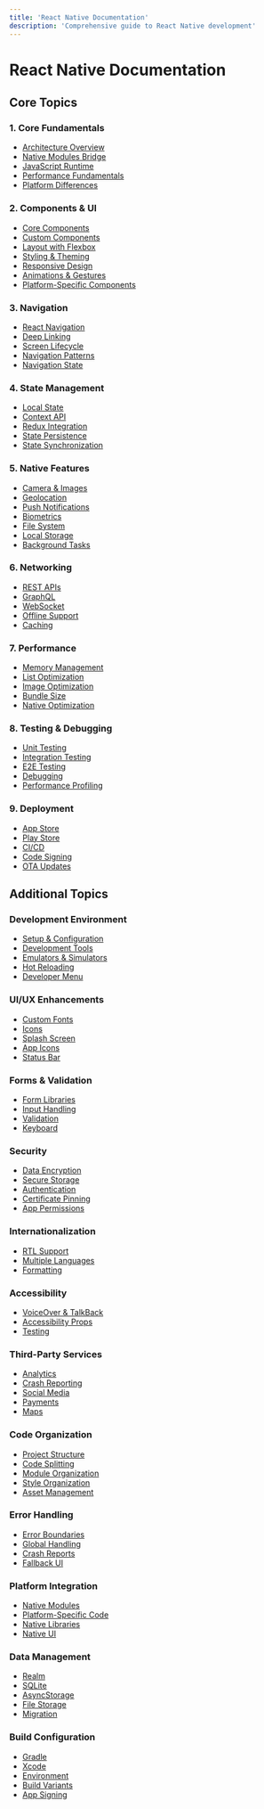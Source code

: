 ```yaml
---
title: 'React Native Documentation'
description: 'Comprehensive guide to React Native development'
---
```


# React Native Documentation

## Core Topics

### 1. Core Fundamentals

- [Architecture Overview](/docs/react-native/core/architecture)
- [Native Modules Bridge](/docs/react-native/core/native-bridge)
- [JavaScript Runtime](/docs/react-native/core/javascript-runtime)
- [Performance Fundamentals](/docs/react-native/core/performance)
- [Platform Differences](/docs/react-native/core/platform-differences)

### 2. Components & UI

- [Core Components](/docs/react-native/ui/core-components)
- [Custom Components](/docs/react-native/ui/custom-components)
- [Layout with Flexbox](/docs/react-native/ui/flexbox)
- [Styling & Theming](/docs/react-native/ui/styling)
- [Responsive Design](/docs/react-native/ui/responsive)
- [Animations & Gestures](/docs/react-native/ui/animations)
- [Platform-Specific Components](/docs/react-native/ui/platform-components)

### 3. Navigation

- [React Navigation](/docs/react-native/navigation/react-navigation)
- [Deep Linking](/docs/react-native/navigation/deep-linking)
- [Screen Lifecycle](/docs/react-native/navigation/screen-lifecycle)
- [Navigation Patterns](/docs/react-native/navigation/patterns)
- [Navigation State](/docs/react-native/navigation/state)

### 4. State Management

- [Local State](/docs/react-native/state/local)
- [Context API](/docs/react-native/state/context)
- [Redux Integration](/docs/react-native/state/redux)
- [State Persistence](/docs/react-native/state/persistence)
- [State Synchronization](/docs/react-native/state/synchronization)

### 5. Native Features

- [Camera & Images](/docs/react-native/features/camera)
- [Geolocation](/docs/react-native/features/geolocation)
- [Push Notifications](/docs/react-native/features/notifications)
- [Biometrics](/docs/react-native/features/biometrics)
- [File System](/docs/react-native/features/file-system)
- [Local Storage](/docs/react-native/features/storage)
- [Background Tasks](/docs/react-native/features/background)

### 6. Networking

- [REST APIs](/docs/react-native/networking/rest)
- [GraphQL](/docs/react-native/networking/graphql)
- [WebSocket](/docs/react-native/networking/websocket)
- [Offline Support](/docs/react-native/networking/offline)
- [Caching](/docs/react-native/networking/caching)

### 7. Performance

- [Memory Management](/docs/react-native/performance/memory)
- [List Optimization](/docs/react-native/performance/lists)
- [Image Optimization](/docs/react-native/performance/images)
- [Bundle Size](/docs/react-native/performance/bundle)
- [Native Optimization](/docs/react-native/performance/native)

### 8. Testing & Debugging

- [Unit Testing](/docs/react-native/testing/unit)
- [Integration Testing](/docs/react-native/testing/integration)
- [E2E Testing](/docs/react-native/testing/e2e)
- [Debugging](/docs/react-native/testing/debugging)
- [Performance Profiling](/docs/react-native/testing/profiling)

### 9. Deployment

- [App Store](/docs/react-native/deployment/app-store)
- [Play Store](/docs/react-native/deployment/play-store)
- [CI/CD](/docs/react-native/deployment/ci-cd)
- [Code Signing](/docs/react-native/deployment/code-signing)
- [OTA Updates](/docs/react-native/deployment/ota)

## Additional Topics

### Development Environment

- [Setup & Configuration](/docs/react-native/dev/setup)
- [Development Tools](/docs/react-native/dev/tools)
- [Emulators & Simulators](/docs/react-native/dev/emulators)
- [Hot Reloading](/docs/react-native/dev/hot-reload)
- [Developer Menu](/docs/react-native/dev/menu)

### UI/UX Enhancements

- [Custom Fonts](/docs/react-native/ui-enhancements/fonts)
- [Icons](/docs/react-native/ui-enhancements/icons)
- [Splash Screen](/docs/react-native/ui-enhancements/splash)
- [App Icons](/docs/react-native/ui-enhancements/app-icons)
- [Status Bar](/docs/react-native/ui-enhancements/status-bar)

### Forms & Validation

- [Form Libraries](/docs/react-native/forms/libraries)
- [Input Handling](/docs/react-native/forms/input)
- [Validation](/docs/react-native/forms/validation)
- [Keyboard](/docs/react-native/forms/keyboard)

### Security

- [Data Encryption](/docs/react-native/security/encryption)
- [Secure Storage](/docs/react-native/security/storage)
- [Authentication](/docs/react-native/security/auth)
- [Certificate Pinning](/docs/react-native/security/cert-pinning)
- [App Permissions](/docs/react-native/security/permissions)

### Internationalization

- [RTL Support](/docs/react-native/i18n/rtl)
- [Multiple Languages](/docs/react-native/i18n/languages)
- [Formatting](/docs/react-native/i18n/formatting)

### Accessibility

- [VoiceOver & TalkBack](/docs/react-native/accessibility/screen-readers)
- [Accessibility Props](/docs/react-native/accessibility/props)
- [Testing](/docs/react-native/accessibility/testing)

### Third-Party Services

- [Analytics](/docs/react-native/services/analytics)
- [Crash Reporting](/docs/react-native/services/crash-reporting)
- [Social Media](/docs/react-native/services/social)
- [Payments](/docs/react-native/services/payments)
- [Maps](/docs/react-native/services/maps)

### Code Organization

- [Project Structure](/docs/react-native/organization/structure)
- [Code Splitting](/docs/react-native/organization/code-splitting)
- [Module Organization](/docs/react-native/organization/modules)
- [Style Organization](/docs/react-native/organization/styles)
- [Asset Management](/docs/react-native/organization/assets)

### Error Handling

- [Error Boundaries](/docs/react-native/errors/boundaries)
- [Global Handling](/docs/react-native/errors/global)
- [Crash Reports](/docs/react-native/errors/crash-reports)
- [Fallback UI](/docs/react-native/errors/fallback)

### Platform Integration

- [Native Modules](/docs/react-native/platform/native-modules)
- [Platform-Specific Code](/docs/react-native/platform/specific-code)
- [Native Libraries](/docs/react-native/platform/libraries)
- [Native UI](/docs/react-native/platform/ui)

### Data Management

- [Realm](/docs/react-native/data/realm)
- [SQLite](/docs/react-native/data/sqlite)
- [AsyncStorage](/docs/react-native/data/async-storage)
- [File Storage](/docs/react-native/data/file-storage)
- [Migration](/docs/react-native/data/migration)

### Build Configuration

- [Gradle](/docs/react-native/build/gradle)
- [Xcode](/docs/react-native/build/xcode)
- [Environment](/docs/react-native/build/environment)
- [Build Variants](/docs/react-native/build/variants)
- [App Signing](/docs/react-native/build/signing)
